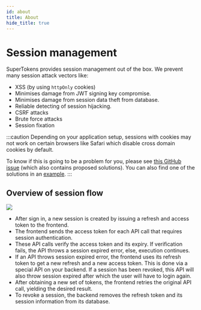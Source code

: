 ```yaml
---
id: about
title: About
hide_title: true
---
```


<!-- COPY DOCS -->
<!-- ./thirdpartyemailpassword/common-customizations/sessions/about.mdx -->

# Session management

SuperTokens provides session management out of the box. We prevent many session attack vectors like:
- XSS (by using `httpOnly` cookies)
- Minimises damage from JWT signing key compromise.
- Minimises damage from session data theft from database.
- Reliable detecting of session hijacking.
- CSRF attacks
- Brute force attacks
- Session fixation

:::caution
Depending on your application setup, sessions with cookies may not work on certain browsers like Safari which disable cross domain cookies by default.

To know if this is going to be a problem for you, please see [this GitHub issue](https://github.com/supertokens/supertokens-core/issues/280) (which also contains proposed solutions).
You can also find one of the solutions in an [example](../../advanced-customizations/examples/localstorage/about).
:::

## Overview of session flow 
<img src="/img/session_flow.png" />

- After sign in, a new session is created by issuing a refresh and access token to the frontend.
- The frontend sends the access token for each API call that requires session authentication.
- These API calls verify the access token and its expiry. If verification fails, the API throws a session expired error, else, execution continues.
- If an API throws session expired error, the frontend uses its refresh token to get a new refresh and a new access token. This is done via a special API on your backend. If a session has been revoked, this API will also throw session expired after which the user will have to login again.
- After obtaining a new set of tokens, the frontend retries the original API call, yielding the desired result.
- To revoke a session, the backend removes the refresh token and its session information from its database.
